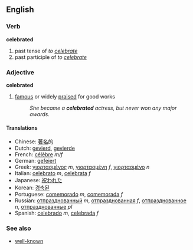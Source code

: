 ==English==
===Verb===
'''celebrated'''

# past tense of ''to [[celebrate]]''
# past participle of ''to [[celebrate]]''

===Adjective===
'''celebrated'''
# [[famous]] or widely [[praise]]d for good works
#:''She became a '''celebrated''' actress, but never won any major awards.''

====Translations====
*Chinese: [[著名]]的
*Dutch: [[gevierd]], [[gevierde]]
*French: [[célèbre]] ''m/f''<!-- not positive there's no célèbree form -->
*German: [[gefeiert]]
*Greek: [[γιορτασμένος]] ''m'', [[γιορτασμένη]] ''f'', [[γιορτασμένο]] ''n''
*Italian: [[celebrato]] ''m'', [[celebrata]] ''f''
*Japanese: [[祝われた]]
*Korean: [[경축된]]
*Portuguese: [[comemorado]] ''m'', [[comemorada]] ''f''
*Russian: [[отпразднованный]] ''m'', [[отпразднованная]] ''f'', [[отпразднованное]] ''n'', [[отпразднованные]] ''pl''
*Spanish: [[celebrado]] ''m'', [[celebrada]] ''f''

===See also===
*[[well-known]]
